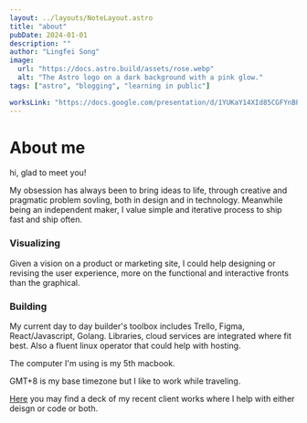 ```yaml
---
layout: ../layouts/NoteLayout.astro
title: "about"
pubDate: 2024-01-01
description: ""
author: "Lingfei Song"
image:
  url: "https://docs.astro.build/assets/rose.webp"
  alt: "The Astro logo on a dark background with a pink glow."
tags: ["astro", "blogging", "learning in public"]

worksLink: "https://docs.google.com/presentation/d/1YUKaY14XId85CGFYnBPoS57kZJ7EpKERzBkTMvj26rs/edit?usp=sharing"
---
```


# About me

hi, glad to meet you!

My obsession has always been to bring ideas to life, through creative and pragmatic problem sovling, both in design and in technology. Meanwhile being an independent maker, I value simple and iterative process to ship fast and ship often.

### Visualizing

Given a vision on a product or marketing site, I could help designing or revising the user experience, more on the functional and interactive fronts than the graphical.

### Building

My current day to day builder's toolbox includes Trello, Figma, React/Javascript, Golang. Libraries, cloud services are integrated where fit best. Also a fluent linux operator that could help with hosting.

The computer I'm using is my 5th macbook.

GMT+8 is my base timezone but I like to work while traveling.

[Here]({frontmatter.worksLink}) you may find a deck of my recent client works where I help with either deisgn or code or both.

